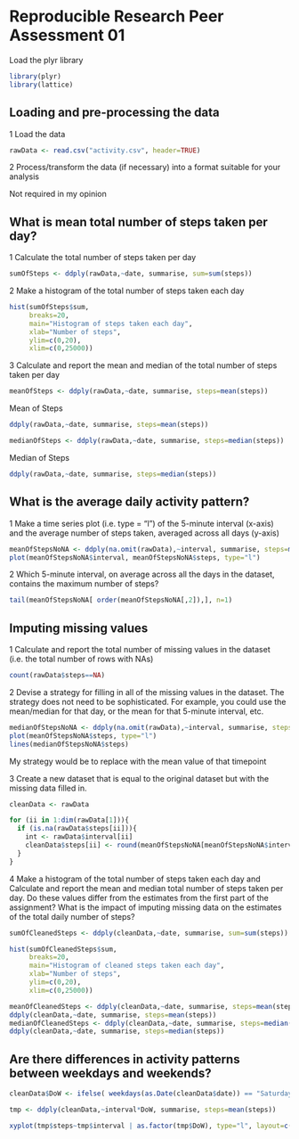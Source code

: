 Reproducible Research Peer Assessment 01
========================================================

Load the plyr library

```r
library(plyr)
library(lattice)
```


Loading and pre-processing the data
-

1 Load the data

```r
rawData <- read.csv("activity.csv", header=TRUE)
```

2 Process/transform the data (if necessary) into a format suitable for your analysis

Not required in my opinion



What is mean total number of steps taken per day?
-

1 Calculate the total number of steps taken per day

```r
sumOfSteps <- ddply(rawData,~date, summarise, sum=sum(steps))
```

2 Make a histogram of the total number of steps taken each day

```r
hist(sumOfSteps$sum, 
     breaks=20,
     main="Histogram of steps taken each day",
     xlab="Number of steps",
     ylim=c(0,20), 
     xlim=c(0,25000))
```

3 Calculate and report the mean and median of the total number of steps taken per day


```r
meanOfSteps <- ddply(rawData,~date, summarise, steps=mean(steps))
```

Mean of Steps
```r
ddply(rawData,~date, summarise, steps=mean(steps))
```

```r
medianOfSteps <- ddply(rawData,~date, summarise, steps=median(steps))
```

Median of Steps
```r
ddply(rawData,~date, summarise, steps=median(steps))
```

What is the average daily activity pattern?
-

1 Make a time series plot (i.e. type = "l") of the 5-minute interval (x-axis) and the average number of steps taken, averaged across all days (y-axis)


```r
meanOfStepsNoNA <- ddply(na.omit(rawData),~interval, summarise, steps=mean(steps))
plot(meanOfStepsNoNA$interval, meanOfStepsNoNA$steps, type="l")
```

2 Which 5-minute interval, on average across all the days in the dataset, contains the maximum number of steps?

```r
tail(meanOfStepsNoNA[ order(meanOfStepsNoNA[,2]),], n=1)
```

Imputing missing values
-

1 Calculate and report the total number of missing values in the dataset (i.e. the total number of rows with NAs)

```r
count(rawData$steps==NA)
```

2 Devise a strategy for filling in all of the missing values in the dataset. The strategy does not need to be sophisticated. For example, you could use the mean/median for that day, or the mean for that 5-minute interval, etc.

```r
medianOfStepsNoNA <- ddply(na.omit(rawData),~interval, summarise, steps=median(steps))
plot(meanOfStepsNoNA$steps, type="l")
lines(medianOfStepsNoNA$steps)
```

My strategy would be to replace with the mean value of that timepoint

3 Create a new dataset that is equal to the original dataset but with the missing data filled in.

```r
cleanData <- rawData

for (ii in 1:dim(rawData[1])){ 
  if (is.na(rawData$steps[ii])){
    int <- rawData$interval[ii]
    cleanData$steps[ii] <- round(meanOfStepsNoNA[meanOfStepsNoNA$interval==int,]$steps)
  }
}
```

4 Make a histogram of the total number of steps taken each day and Calculate and report the mean and median total number of steps taken per day. Do these values differ from  the estimates from the first part of the assignment? What is the impact of imputing missing data on the estimates of the total daily number of steps?

```r
sumOfCleanedSteps <- ddply(cleanData,~date, summarise, sum=sum(steps))

hist(sumOfCleanedSteps$sum, 
     breaks=20, 
     main="Histogram of cleaned steps taken each day",
     xlab="Number of steps",
     ylim=c(0,20), 
     xlim=c(0,25000))

meanOfCleanedSteps <- ddply(cleanData,~date, summarise, steps=mean(steps))
ddply(cleanData,~date, summarise, steps=mean(steps))
medianOfCleanedSteps <- ddply(cleanData,~date, summarise, steps=median(steps))
ddply(cleanData,~date, summarise, steps=median(steps))
```

Are there differences in activity patterns between weekdays and weekends?
-

```r
cleanData$DoW <- ifelse( weekdays(as.Date(cleanData$date)) == "Saturday"| weekdays(as.Date(cleanData$date)) =="Sunday" , "weekend" , "weekday" )

tmp <- ddply(cleanData,~interval*DoW, summarise, steps=mean(steps))

xyplot(tmp$steps~tmp$interval | as.factor(tmp$DoW), type="l", layout=c(1,2))
```



